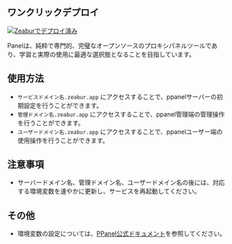 ## ワンクリックデプロイ

[![Zeaburでデプロイ済み](https://zeabur.com/deployed-on-zeabur-dark.svg)](https://zeabur.com/templates/IBPWWW?referralCode=PPanelGroup&utm_source=PPanelGroup&utm_campaign=oss)

Panelは、純粋で専門的、完璧なオープンソースのプロキシパネルツールであり、学習と実際の使用に最適な選択肢となることを目指しています。

## 使用方法

- `サービスドメイン名.zeabur.app` にアクセスすることで、ppanelサーバーの初期設定を行うことができます。
- `管理ドメイン名.zeabur.app` にアクセスすることで、ppanel管理端の管理操作を行うことができます。
- `ユーザードメイン名.zeabur.app` にアクセスすることで、ppanelユーザー端の使用操作を行うことができます。

## 注意事項

- サーバードメイン名、管理ドメイン名、ユーザードメイン名の後には、対応する環境変数を速やかに更新し、サービスを再起動してください。

## その他

- 環境変数の設定については、[PPanel公式ドキュメント](https://ppanel.dev/)を参照してください。


<Giscus />
